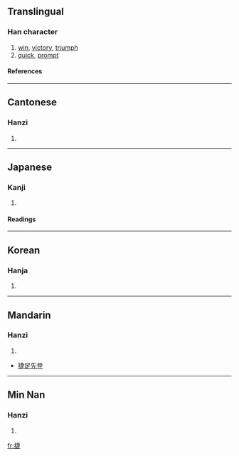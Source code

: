 ==Translingual==
===Han character===
{{Han char|rn=64|rad=手|as=08|sn=11|four=5508<sub>1</sub>|canj=手十中人 (QJLO)}}
# [[win]], [[victory]], [[triumph]]
# [[quick]], [[prompt]]
====References====
{{Han ref|kx=0435.240|dkj=12216|dj=0785.080|hdz=31894.020|uh=6377|ud=25463|bh=B1B6|bd=45494}}
----
==Cantonese==
===Hanzi===
{{yue-hanzi|jyut=|y=jit6}}
# {{defn|Cantonese}}
----
==Japanese==
===Kanji===
{{ja-kanji|grade=|rs=手08}}
# {{defn|Japanese}} 
====Readings====
{{ja-readings|on=[[しょう]] (shō), [[そう]] (sō)|kun=[[かつ]] (katsu), [[はやい]] (hayai)}}
----
==Korean==
===Hanja===
{{ko-hanja|hangeul=첩|eumhun=|rv=cheop|mr=ch'ŏp|y=chep}}
# {{defn|Korean}}
----
==Mandarin==
===Hanzi===
{{cmn-hanzi|pin=[[jié]] (jie2)|wg=chieh<sup>2</sup>}}
# {{defn|Mandarin}}

*[[捷足先登]]
----
==Min Nan==
===Hanzi===
{{nan-hanzi|poj=<font face="Lucida Sans Unicode">chia̍t (chiat<sup>8</sup>), chia̍p (chiap<sup>8</sup>)</font>}}
# {{defn|Min Nan}}

[[fr:捷]]